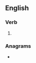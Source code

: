 {{also|Tasered}}
==English==

===Verb===
{{head|en|verb form}}

# {{en-past of|taser}}

===Anagrams===
* {{anagrams|en|a=adeerst|atredes|dearest|derates|e-trades|estrade|readest|readset|reasted|red teas|redates|sad tree|sed rate|sedater|steared}}